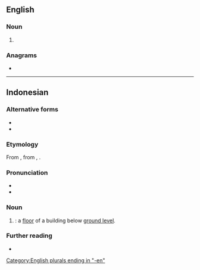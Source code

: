 ==English==

===Noun===
{{head|en|noun form}}

# {{plural of|en|baseman}}

===Anagrams===
* {{anagrams|en|a=abeemns|Beemans|Mebanes|bemeans|benames}}

[[Category:English plurals ending in "-en"]]

----

==Indonesian==

===Alternative forms===
* {{alter|id|basmen||rare}}
* {{alter|id|besmen}}

===Etymology===
From {{bor|id|nl|basement}}, from {{der|id|it|basamento}}, {{der|id|es|basamento}}.

===Pronunciation===
* {{IPA|id|[basəˈmɛn]}}
* {{hyphenation|id|ba|sê|mèn}}

===Noun===
{{id-noun|head=basêmèn}}

# {{l|en|basement}}: a [[floor]] of a building below [[ground level]].
#: {{syn|id|ruang bawah tanah|rubanah}}

===Further reading===
* {{R:KBBI Daring}}